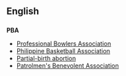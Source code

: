 ==English==
=== {{initialism}} ===
'''PBA'''
* [[Professional Bowlers Association]]
* [[Philippine Basketball Association]]
* [[Partial-birth abortion]]
* [[Patrolmen's Benevolent Association]]